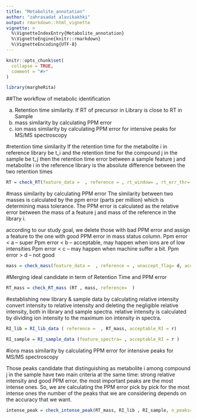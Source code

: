 ```yaml
---
title: "Metabolite_annotation"
author: "zahrasadat alavikakhki"
output: rmarkdown::html_vignette
vignette: >
  %\VignetteIndexEntry{Metabolite_annotation}
  %\VignetteEngine{knitr::rmarkdown}
  %\VignetteEncoding{UTF-8}
---
```


```r
knitr::opts_chunk$set(
  collapse = TRUE,
  comment = "#>"
)
```

```r
library(margheRita)
```

##The workflow of metabolic identification 

a) Retention time similarity. If RT of precursor in Library is close to RT in Sample
b) mass similarity by calculating PPM error
c) ion mass similarity by calculating PPM error for intensive peaks for MS/MS spectroscopy 

#retention time similarity
If the retention time for the metabolite i in reference library be t_i and the retention time for the compound j in the sample be t_j then the retention time error between a sample feature j and metabolite i in the reference library is the absolute difference between the two retention times

```r
RT = check_RT(feature_data =  , reference = , rt_window= , rt_err_thr= )
```

#mass similarity by calculating PPM error
The similarity between two masses is calculated by the ppm error (parts per million) which is determining mass tolerance. The PPM error is calculated as the relative error between the mass of a feature j and mass of the reference in the library i.

according to our study goal, we delete those with bad PPM error and assign a feature to the one with good PPM error in mass status column. 
Ppm error < a – super
Ppm error < b – acceptable, may happen when ions are of low intensities
Ppm error < c – may happen when machine suffer a bit.
Ppm error > d – not good


```r
mass = check_mass(feature_data =  , reference = , unaccept_flag= d, accept_flag= a, suffer_flag= b)
```


#Merging ideal candidate in term of Retention Time and PPM error

```r
RT_mass = check_RT_mass (RT , mass, reference=  )
```

#establishing new library & sample data by calculating relative intensity
convert intensity to relative intensity and deleting the negligible relative intensity, both in library and sample spectra.
relative intensity is calculated by dividing ion intensity to the maximum ion intensity in spectra.

```r
RI_lib = RI_lib_data ( reference =  , RT_mass, acceptable_RI = r)
```


```r
RI_sample = RI_sample_data (feature_spectra= , acceptable_RI = r )
```


#ions mass similarity by calculating PPM error for intensive peaks for MS/MS spectroscopy 

Those peaks candidate that distinguishing as metabolite i among compound j in the sample have two main criteria at the same time: strong relative intensity and good PPM error. 
the most important peaks are the most intense ones. So, we are calculating the PPM error pick by pick for the most intense ones the number of the peaks that we are considering depends on the accuracy that we want. 
```r
intense_peak = check_intense_peak(RT_mass, RI_lib , RI_sample, n_peaks= , acceptable_PPM_err = )
```


